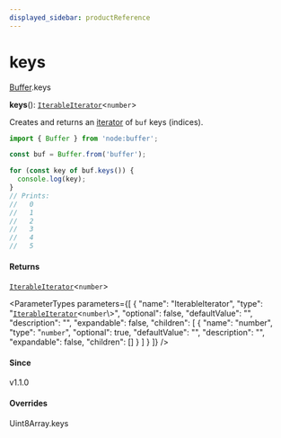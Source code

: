 ```yaml
---
displayed_sidebar: productReference
---
```



# keys

[Buffer](../../interfaces/Buffer.mdx).keys

**keys**(): [`IterableIterator`](../../interfaces/IterableIterator.mdx)<`number`\>

Creates and returns an [iterator](https://developer.mozilla.org/en-US/docs/Web/JavaScript/Reference/Iteration_protocols) of `buf` keys (indices).

```js
import { Buffer } from 'node:buffer';

const buf = Buffer.from('buffer');

for (const key of buf.keys()) {
  console.log(key);
}
// Prints:
//   0
//   1
//   2
//   3
//   4
//   5
```

#### Returns

[`IterableIterator`](../../interfaces/IterableIterator.mdx)<`number`\>

<ParameterTypes parameters={[
  {
    "name": "IterableIterator",
    "type": "[`IterableIterator`](../../interfaces/IterableIterator.mdx)<`number`\\>",
    "optional": false,
    "defaultValue": "",
    "description": "",
    "expandable": false,
    "children": [
      {
        "name": "number",
        "type": "`number`",
        "optional": true,
        "defaultValue": "",
        "description": "",
        "expandable": false,
        "children": []
      }
    ]
  }
]} />

#### Since

v1.1.0

#### Overrides

Uint8Array.keys
